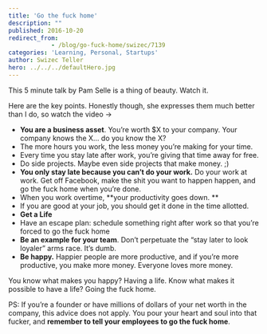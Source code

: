```yaml
---
title: 'Go the fuck home'
description: ""
published: 2016-10-20
redirect_from: 
            - /blog/go-fuck-home/swizec/7139
categories: 'Learning, Personal, Startups'
author: Swizec Teller
hero: ../../../defaultHero.jpg
---
```

This 5 minute talk by Pam Selle is a thing of beauty. Watch it.





Here are the key points. Honestly though, she expresses them much better than I do, so watch the video →



- **You are a business asset**. You’re worth $X to your company. Your company knows the X… do you know the X?
- The more hours you work, the less money you’re making for your time.
- Every time you stay late after work, you’re giving that time away for free.
- Do side projects. Maybe even side projects that make money. ;)
- **You only stay late because you can’t do your work.** Do your work at work. Get off Facebook, make the shit you want to happen happen, and go the fuck home when you’re done.
- When you work overtime, \*\*your productivity goes down. \*\*
- If you are good at your job, you should get it done in the time allotted.
- **Get a Life**
- Have an escape plan: schedule something right after work so that you’re forced to go the fuck home
- **Be an example for your team**. Don’t perpetuate the “stay later to look loyaler” arms race. It’s dumb.
- **Be happy.** Happier people are more productive, and if you’re more productive, you make more money. Everyone loves more money.



You know what makes you happy? Having a life. Know what makes it possible to have a life? Going the fuck home.



PS: If you’re a founder or have millions of dollars of your net worth in the company, this advice does not apply. You pour your heart and soul into that fucker, and **remember to tell your employees to go the fuck home**.